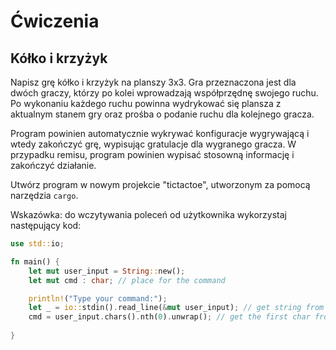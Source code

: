 # Ćwiczenia

## Kółko i krzyżyk

Napisz grę kółko i krzyżyk na planszy 3x3. Gra przeznaczona jest dla dwóch graczy, którzy po kolei wprowadzają współprzędnę swojego ruchu. Po wykonaniu każdego ruchu powinna wydrykować się plansza z aktualnym stanem gry oraz prośba o podanie ruchu dla kolejnego gracza.

Program powinien automatycznie wykrywać konfiguracje wygrywającą i wtedy zakończyć grę, wypisując gratulacje dla wygranego gracza. W przypadku remisu, program powinien wypisać stosowną informację i zakończyć działanie.

Utwórz program w nowym projekcie "tictactoe", utworzonym za pomocą narzędzia `cargo`.

Wskazówka: do wczytywania poleceń od użytkownika wykorzystaj następujący kod:

```rust copy
use std::io;

fn main() {
    let mut user_input = String::new();
    let mut cmd : char; // place for the command

    println!("Type your command:");
    let _ = io::stdin().read_line(&mut user_input); // get string from the user input
    cmd = user_input.chars().nth(0).unwrap(); // get the first char from the given string
    
}
```
